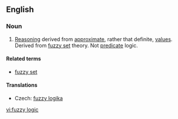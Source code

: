 ==English==
{{wikipedia}}
===Noun===
{{en-noun|sg=[[fuzzy]] [[logic]]}}

# [[Reasoning]] derived from [[approximate]], rather that definite, [[value]]s. Derived from [[fuzzy set]] theory. Not [[predicate]] logic.

====Related terms====
* [[fuzzy set]]

====Translations====
{{trans-top|logic based on the notion of fuzzy set}}
* Czech: [[fuzzy logika]] {{f}}
{{trans-mid}}
{{trans-bottom}}

[[vi:fuzzy logic]]